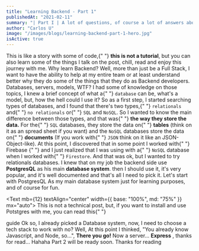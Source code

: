 ```yaml
---
title: "Learning Backend - Part 1"
publishedAt: "2021-02-11"
summary: "| Part I | A lot of questions, of course a lot of answers about being a Backend dev, now I'm here! Learning a lot and creating our first backend API."
author: "Carlos U"
image: "/images/blogs/learning-backend-part-1-hero.jpg"
isActive: true
---
```


<VStack my={12}>
  <Text align="center">
    This is like a story with some of code,{" "}
    <strong>this is not a tutorial</strong>, but you can also learn some of the
    things I talk on the post, chill, read and enjoy this journey with me.
  </Text>
</VStack>

<Box width="50px" height="5px" bgColor="gray.300" my={12} mx="auto" />

<Heading as="h2" mb={6}>
  Why learn Backend?
</Heading>

<Text mb={12}>
  Well, more than just be a Full Stack, I want to have the ability to help at my
  entire team or at least understand better why they do some of the things that
  they do as Backend developers.
</Text>

<Heading as="h2" mb={6}>
  Databases, servers, models, WTF?
</Heading>

<Text mb={12}>
  I had some of knowledge on those topics, I knew a brief concept of what a{" "}
  <code className="inline">database</code> can be, what's a model, but, how the
  hell could I use it? So as a first step, I started searching types of
  databases, and I found that there's two types,{" "}
  <code className="inline">relationals</code> and{" "}
  <code className="inline">no relationals</code> or{" "}
  <code className="inline">SQL</code> and <code className="inline">NoSQL</code>.
  So I wanted to know the main difference between those types, and that was{" "}
  <strong>the way they store the data.</strong> For the{" "}
  <code className="inline">SQL</code> databases, they store the data on{" "}
  <strong>tables</strong> &#40;think on it as an spread sheet if you want&#41;
  and the <code className="inline">NoSQL</code> databases store the data on{" "}
  <strong>documents</strong> &#40;If you work with{" "}
  <code className="inline">JSON</code> think on it like an
  JSON-Object-like&#41;.
</Text>

<Text mb={12}>
  At this point, I discovered that in some point I worked with{" "}
  <Link href="https://firebase.google.com" isExternal color="yellow.500">
    Firebase
  </Link>{" "}
  and I just realized that I was using with a{" "}
  <code className="inline">NoSQL</code> database when I worked with{" "}
  <code className="inline">Firestore</code>. And that was ok, but I wanted to
  try relationals databases.
</Text>

<Text mb={12}>
  I knew that on my job the backend side use <strong>PostgresQL</strong> as his
  main <strong>database system</strong>. then I should use it, it's very
  popular, and it's well documented and that's all I need to pick it.
</Text>

<VStack py={6}>
  <Heading align="center" as="h3" size="lg">
    Let's start with PostgresQL
  </Heading>
  <Text textAlign="center">
    As my main database system just for learning purposes, and of course for
    fun.
  </Text>
</VStack>

<Text mb={12} textAlign="center" width={{ base: "100%", md: "75%" }} mx="auto">
  This is not a technical post, but, if you want to install and use Potstgres
  with me, you can read this{" "}
  <Link
    href="https://www.postgresql.org/download/"
    isExternal
    align="center"
    color="blue.500"
  >
    guide
  </Link>
</Text>

<Text mb={12}>
  Ok so, I already picked a Database system, now, I need to choose a tech stack
  to work with no? Well, At this point I thinked, "You already know Javascript,
  and Node, so...", <strong>There you go!</strong>
</Text>

<Heading as="h2" mb={6}>
  Now a server...
</Heading>
<Text mb={12}>
  <Link
    href="https://expressjs.com/en/starter/installing.html"
    isExternal
    color="blue.500"
  >
    <strong>Express</strong>
  </Link>
  , thanks for read... Hahaha
</Text>

<Heading as="h4" size="lg" align="center">
  Part 2 will be ready soon.
</Heading>
<Text textAlign="center" fontSize="sm">
  Thanks for reading
</Text>
